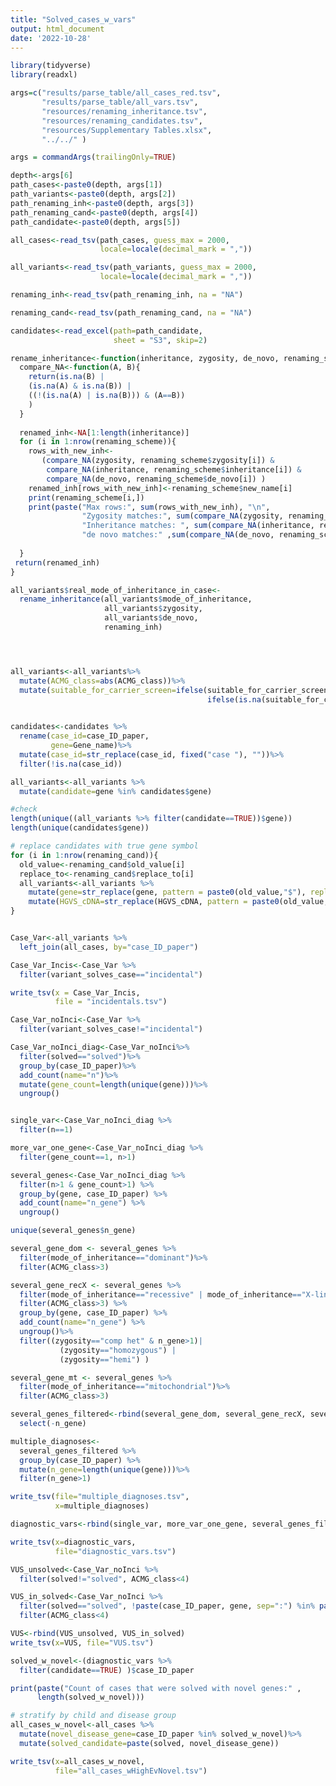 ```yaml
---
title: "Solved_cases_w_vars"
output: html_document
date: '2022-10-28'
---
```


```r
library(tidyverse)
library(readxl)

args=c("results/parse_table/all_cases_red.tsv", 
       "results/parse_table/all_vars.tsv", 
       "resources/renaming_inheritance.tsv", 
       "resources/renaming_candidates.tsv", 
       "resources/Supplementary Tables.xlsx",
       "../../" )

args = commandArgs(trailingOnly=TRUE)

depth<-args[6]
path_cases<-paste0(depth, args[1])
path_variants<-paste0(depth, args[2])
path_renaming_inh<-paste0(depth, args[3])
path_renaming_cand<-paste0(depth, args[4])
path_candidate<-paste0(depth, args[5])

all_cases<-read_tsv(path_cases, guess_max = 2000, 
                    locale=locale(decimal_mark = ",")) 

all_variants<-read_tsv(path_variants, guess_max = 2000, 
                    locale=locale(decimal_mark = ",")) 

renaming_inh<-read_tsv(path_renaming_inh, na = "NA")

renaming_cand<-read_tsv(path_renaming_cand, na = "NA")

candidates<-read_excel(path=path_candidate, 
                       sheet = "S3", skip=2) 
```

  

```r
rename_inheritance<-function(inheritance, zygosity, de_novo, renaming_scheme){
  compare_NA<-function(A, B){
    return(is.na(B) | 
    (is.na(A) & is.na(B)) |
    ((!(is.na(A) | is.na(B))) & (A==B))
    )
  }
  
  renamed_inh<-NA[1:length(inheritance)]
  for (i in 1:nrow(renaming_scheme)){
    rows_with_new_inh<-
       (compare_NA(zygosity, renaming_scheme$zygosity[i]) &
        compare_NA(inheritance, renaming_scheme$inheritance[i]) &
        compare_NA(de_novo, renaming_scheme$de_novo[i]) )
    renamed_inh[rows_with_new_inh]<-renaming_scheme$new_name[i]
    print(renaming_scheme[i,])
    print(paste("Max rows:", sum(rows_with_new_inh), "\n",
                "Zygosity matches:", sum(compare_NA(zygosity, renaming_scheme$zygosity[i])), "\n",
                "Inheritance matches: ", sum(compare_NA(inheritance, renaming_scheme$inheritance[i])), "\n",
                "de novo matches:" ,sum(compare_NA(de_novo, renaming_scheme$de_novo[i]) )) )
    
  }
 return(renamed_inh)
}

all_variants$real_mode_of_inheritance_in_case<-
  rename_inheritance(all_variants$mode_of_inheritance, 
                     all_variants$zygosity,
                     all_variants$de_novo,
                     renaming_inh)




all_variants<-all_variants%>%
  mutate(ACMG_class=abs(ACMG_class))%>%
  mutate(suitable_for_carrier_screen=ifelse(suitable_for_carrier_screen=="yes", TRUE, 
                                            ifelse(is.na(suitable_for_carrier_screen), NA, FALSE))) 
  

candidates<-candidates %>%
  rename(case_id=case_ID_paper,
         gene=Gene_name)%>%
  mutate(case_id=str_replace(case_id, fixed("case "), ""))%>%
  filter(!is.na(case_id))

all_variants<-all_variants %>%
  mutate(candidate=gene %in% candidates$gene)

#check
length(unique((all_variants %>% filter(candidate==TRUE))$gene))
length(unique(candidates$gene))

# replace candidates with true gene symbol
for (i in 1:nrow(renaming_cand)){
  old_value<-renaming_cand$old_value[i]
  replace_to<-renaming_cand$replace_to[i]
  all_variants<-all_variants %>% 
    mutate(gene=str_replace(gene, pattern = paste0(old_value,"$"), replacement = replace_to))%>%
    mutate(HGVS_cDNA=str_replace(HGVS_cDNA, pattern = paste0(old_value,":c"), replacement = paste0(replace_to,":c")))
}


Case_Var<-all_variants %>%
  left_join(all_cases, by="case_ID_paper")

Case_Var_Incis<-Case_Var %>%
  filter(variant_solves_case=="incidental")

write_tsv(x = Case_Var_Incis,
          file = "incidentals.tsv")

Case_Var_noInci<-Case_Var %>%
  filter(variant_solves_case!="incidental")

Case_Var_noInci_diag<-Case_Var_noInci%>%
  filter(solved=="solved")%>%
  group_by(case_ID_paper)%>%
  add_count(name="n")%>%
  mutate(gene_count=length(unique(gene)))%>%
  ungroup()


single_var<-Case_Var_noInci_diag %>% 
  filter(n==1)

more_var_one_gene<-Case_Var_noInci_diag %>% 
  filter(gene_count==1, n>1) 

several_genes<-Case_Var_noInci_diag %>% 
  filter(n>1 & gene_count>1) %>% 
  group_by(gene, case_ID_paper) %>%
  add_count(name="n_gene") %>%
  ungroup()

unique(several_genes$n_gene)

several_gene_dom <- several_genes %>%
  filter(mode_of_inheritance=="dominant")%>%
  filter(ACMG_class>3)

several_gene_recX <- several_genes %>%
  filter(mode_of_inheritance=="recessive" | mode_of_inheritance=="X-linked")%>%
  filter(ACMG_class>3) %>%
  group_by(gene, case_ID_paper) %>%
  add_count(name="n_gene") %>%
  ungroup()%>%
  filter((zygosity=="comp het" & n_gene>1)|
           (zygosity=="homozygous") |
           (zygosity=="hemi") )

several_gene_mt <- several_genes %>%
  filter(mode_of_inheritance=="mitochondrial")%>%
  filter(ACMG_class>3)

several_genes_filtered<-rbind(several_gene_dom, several_gene_recX, several_gene_mt) %>%
  select(-n_gene)

multiple_diagnoses<-
  several_genes_filtered %>% 
  group_by(case_ID_paper) %>%
  mutate(n_gene=length(unique(gene)))%>%
  filter(n_gene>1)

write_tsv(file="multiple_diagnoses.tsv",
          x=multiple_diagnoses)

diagnostic_vars<-rbind(single_var, more_var_one_gene, several_genes_filtered)

write_tsv(x=diagnostic_vars,
          file="diagnostic_vars.tsv")

VUS_unsolved<-Case_Var_noInci %>%
  filter(solved!="solved", ACMG_class<4)

VUS_in_solved<-Case_Var_noInci %>%
  filter(solved=="solved", !paste(case_ID_paper, gene, sep=":") %in% paste(diagnostic_vars$case_ID_paper, diagnostic_vars$gene,sep=":"))%>%
  filter(ACMG_class<4)

VUS<-rbind(VUS_unsolved, VUS_in_solved)
write_tsv(x=VUS, file="VUS.tsv")

```


```r
solved_w_novel<-(diagnostic_vars %>% 
  filter(candidate==TRUE) )$case_ID_paper

print(paste("Count of cases that were solved with novel genes:" ,
      length(solved_w_novel)))

# stratify by child and disease group
all_cases_w_novel<-all_cases %>%
  mutate(novel_disease_gene=case_ID_paper %in% solved_w_novel)%>%
  mutate(solved_candidate=paste(solved, novel_disease_gene))

write_tsv(x=all_cases_w_novel, 
          file="all_cases_wHighEvNovel.tsv")
```

